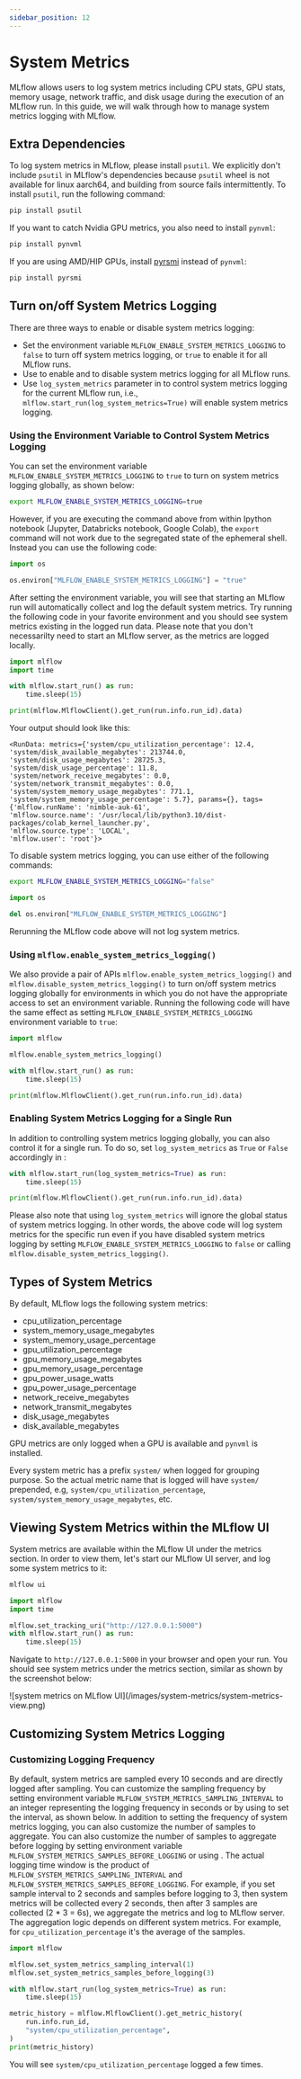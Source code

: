 ```yaml
---
sidebar_position: 12
---
```



# System Metrics

MLflow allows users to log system metrics including CPU stats, GPU stats, memory usage, network traffic, and
disk usage during the execution of an MLflow run. In this guide, we will walk through how to manage system
metrics logging with MLflow.

## Extra Dependencies

To log system metrics in MLflow, please install `psutil`. We explicitly don't include `psutil` in MLflow's
dependencies because `psutil` wheel is not available for linux aarch64, and building from source fails intermittently.
To install `psutil`, run the following command:

```bash
pip install psutil
```

If you want to catch Nvidia GPU metrics, you also need to install `pynvml`:

```bash
pip install pynvml
```

If you are using AMD/HIP GPUs, install [pyrsmi](https://github.com/ROCm/pyrsmi) instead of `pynvml`:

```bash
pip install pyrsmi
```

## Turn on/off System Metrics Logging

There are three ways to enable or disable system metrics logging:

- Set the environment variable `MLFLOW_ENABLE_SYSTEM_METRICS_LOGGING` to `false` to turn off system metrics logging,
  or `true` to enable it for all MLflow runs.
- Use <APILink fn="mlflow.enable_system_metrics_logging" /> to enable and
  <APILink fn="mlflow.disable_system_metrics_logging" /> to disable system metrics logging for all MLflow runs.
- Use `log_system_metrics` parameter in <APILink fn="mlflow.start_run" /> to control system metrics logging for
  the current MLflow run, i.e., `mlflow.start_run(log_system_metrics=True)` will enable system metrics logging.

### Using the Environment Variable to Control System Metrics Logging

You can set the environment variable `MLFLOW_ENABLE_SYSTEM_METRICS_LOGGING` to `true` to turn on system metrics
logging globally, as shown below:

```bash
export MLFLOW_ENABLE_SYSTEM_METRICS_LOGGING=true
```

However, if you are executing the command above from within Ipython notebook (Jupyter, Databricks notebook,
Google Colab), the `export` command will not work due to the segregated state of the ephemeral shell.
Instead you can use the following code:

```python
import os

os.environ["MLFLOW_ENABLE_SYSTEM_METRICS_LOGGING"] = "true"
```

After setting the environment variable, you will see that starting an MLflow run will automatically collect
and log the default system metrics. Try running the following code in your favorite environment and you
should see system metrics existing in the logged run data. Please note that you don't necessarilty need to
start an MLflow server, as the metrics are logged locally.

```python
import mlflow
import time

with mlflow.start_run() as run:
    time.sleep(15)

print(mlflow.MlflowClient().get_run(run.info.run_id).data)
```

Your output should look like this:

```
<RunData: metrics={'system/cpu_utilization_percentage': 12.4,
'system/disk_available_megabytes': 213744.0,
'system/disk_usage_megabytes': 28725.3,
'system/disk_usage_percentage': 11.8,
'system/network_receive_megabytes': 0.0,
'system/network_transmit_megabytes': 0.0,
'system/system_memory_usage_megabytes': 771.1,
'system/system_memory_usage_percentage': 5.7}, params={}, tags={'mlflow.runName': 'nimble-auk-61',
'mlflow.source.name': '/usr/local/lib/python3.10/dist-packages/colab_kernel_launcher.py',
'mlflow.source.type': 'LOCAL',
'mlflow.user': 'root'}>
```

To disable system metrics logging, you can use either of the following commands:

```bash
export MLFLOW_ENABLE_SYSTEM_METRICS_LOGGING="false"
```

```python
import os

del os.environ["MLFLOW_ENABLE_SYSTEM_METRICS_LOGGING"]
```

Rerunning the MLflow code above will not log system metrics.

### Using `mlflow.enable_system_metrics_logging()`

We also provide a pair of APIs `mlflow.enable_system_metrics_logging()` and
`mlflow.disable_system_metrics_logging()` to turn on/off system metrics logging globally for
environments in which you do not have the appropriate access to set an environment variable.
Running the following code will have the same effect as setting
`MLFLOW_ENABLE_SYSTEM_METRICS_LOGGING` environment variable to `true`:

```python
import mlflow

mlflow.enable_system_metrics_logging()

with mlflow.start_run() as run:
    time.sleep(15)

print(mlflow.MlflowClient().get_run(run.info.run_id).data)
```

### Enabling System Metrics Logging for a Single Run

In addition to controlling system metrics logging globally, you can also control it for a
single run. To do so, set `log_system_metrics` as `True` or `False` accordingly in <APILink fn="mlflow.start_run" />:

```python
with mlflow.start_run(log_system_metrics=True) as run:
    time.sleep(15)

print(mlflow.MlflowClient().get_run(run.info.run_id).data)
```

Please also note that using `log_system_metrics` will ignore the global status of system metrics logging.
In other words, the above code will log system metrics for the specific run even if you have disabled
system metrics logging by setting `MLFLOW_ENABLE_SYSTEM_METRICS_LOGGING` to `false` or calling
`mlflow.disable_system_metrics_logging()`.

## Types of System Metrics

By default, MLflow logs the following system metrics:

- cpu_utilization_percentage
- system_memory_usage_megabytes
- system_memory_usage_percentage
- gpu_utilization_percentage
- gpu_memory_usage_megabytes
- gpu_memory_usage_percentage
- gpu_power_usage_watts
- gpu_power_usage_percentage
- network_receive_megabytes
- network_transmit_megabytes
- disk_usage_megabytes
- disk_available_megabytes

GPU metrics are only logged when a GPU is available and `pynvml` is installed.

Every system metric has a prefix `system/` when logged for grouping purpose. So the actual metric name
that is logged will have `system/` prepended, e.g, `system/cpu_utilization_percentage`,
`system/system_memory_usage_megabytes`, etc.

## Viewing System Metrics within the MLflow UI

System metrics are available within the MLflow UI under the metrics section. In order to view
them, let's start our MLflow UI server, and log some system metrics to it:

```bash
mlflow ui
```

```python
import mlflow
import time

mlflow.set_tracking_uri("http://127.0.0.1:5000")
with mlflow.start_run() as run:
    time.sleep(15)
```

Navigate to `http://127.0.0.1:5000` in your browser and open your run. You should see system metrics
under the metrics section, similar as shown by the screenshot below:

<div className="center-div" style={{ width: 800, maxWidth: "100%" }}>
  ![system metrics on MLflow UI](/images/system-metrics/system-metrics-view.png)
</div>

## Customizing System Metrics Logging

### Customizing Logging Frequency

By default, system metrics are sampled every 10 seconds and are directly logged after sampling. You can customize
the sampling frequency by setting environment variable `MLFLOW_SYSTEM_METRICS_SAMPLING_INTERVAL` to an integer
representing the logging frequency in seconds or by using <APILink fn="mlflow.set_system_metrics_sampling_interval" />
to set the interval, as shown below. In addition to setting the frequency of system metrics logging, you can
also customize the number of samples to aggregate. You can also customize the number of samples to aggregate
before logging by setting environment variable `MLFLOW_SYSTEM_METRICS_SAMPLES_BEFORE_LOGGING` or
using <APILink fn="mlflow.set_system_metrics_samples_before_logging" />. The actual logging time window is the
product of `MLFLOW_SYSTEM_METRICS_SAMPLING_INTERVAL` and `MLFLOW_SYSTEM_METRICS_SAMPLES_BEFORE_LOGGING`.
For example, if you set sample interval to 2 seconds and samples before logging to 3, then system metrics will be
collected every 2 seconds, then after 3 samples are collected (2 \* 3 = 6s), we aggregate the metrics and log to MLflow
server. The aggregation logic depends on different system metrics. For example, for `cpu_utilization_percentage` it's
the average of the samples.

```python
import mlflow

mlflow.set_system_metrics_sampling_interval(1)
mlflow.set_system_metrics_samples_before_logging(3)

with mlflow.start_run(log_system_metrics=True) as run:
    time.sleep(15)

metric_history = mlflow.MlflowClient().get_metric_history(
    run.info.run_id,
    "system/cpu_utilization_percentage",
)
print(metric_history)
```

You will see `system/cpu_utilization_percentage` logged a few times.
